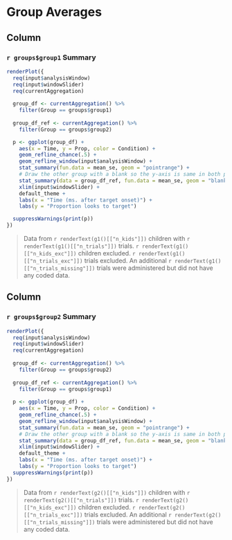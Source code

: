 Group Averages
======================================================================

Column {data-width=500}
-----------------------------------------------------------------------

### `r groups$group1` Summary

```r
renderPlot({
  req(input$analysisWindow)
  req(input$windowSlider)
  req(currentAggregation)
  
  group_df <- currentAggregation() %>% 
    filter(Group == groups$group1)
  
  group_df_ref <- currentAggregation() %>% 
    filter(Group == groups$group2)

  p <- ggplot(group_df) +
    aes(x = Time, y = Prop, color = Condition) +
    geom_refline_chance(.5) +
    geom_refline_window(input$analysisWindow) +
    stat_summary(fun.data = mean_se, geom = "pointrange") +
    # Draw the other group with a blank so the y-axis is same in both plots
    stat_summary(data = group_df_ref, fun.data = mean_se, geom = "blank") +
    xlim(input$windowSlider) + 
    default_theme + 
    labs(x = "Time (ms. after target onset)") +
    labs(y = "Proportion looks to target")

  suppressWarnings(print(p))
})
```

> Data from 
`r renderText(g1()[["n_kids"]])` children with 
`r renderText(g1()[["n_trials"]])` trials.
`r renderText(g1()[["n_kids_exc"]])` children excluded. 
`r renderText(g1()[["n_trials_exc"]])` trials excluded. An additional
`r renderText(g1()[["n_trials_missing"]])` trials were administered but did not 
have any coded data.




Column {data-width=500}
-----------------------------------------------------------------------

### `r groups$group2` Summary

```r
renderPlot({
  req(input$analysisWindow)
  req(input$windowSlider)
  req(currentAggregation)
  
  group_df <- currentAggregation() %>% 
    filter(Group == groups$group2)
  
  group_df_ref <- currentAggregation() %>% 
    filter(Group == groups$group1)
  
  p <- ggplot(group_df) +
    aes(x = Time, y = Prop, color = Condition) +
    geom_refline_chance(.5) +
    geom_refline_window(input$analysisWindow) +
    stat_summary(fun.data = mean_se, geom = "pointrange") +
    # Draw the other group with a blank so the y-axis is same in both plots
    stat_summary(data = group_df_ref, fun.data = mean_se, geom = "blank") +
    xlim(input$windowSlider) +
    default_theme +
    labs(x = "Time (ms. after target onset)") +
    labs(y = "Proportion looks to target")
  suppressWarnings(print(p))
})
```

> Data from 
`r renderText(g2()[["n_kids"]])` children with 
`r renderText(g2()[["n_trials"]])` trials.
`r renderText(g2()[["n_kids_exc"]])` children excluded. 
`r renderText(g2()[["n_trials_exc"]])` trials excluded. An additional
`r renderText(g2()[["n_trials_missing"]])` trials were administered but did not 
have any coded data.
